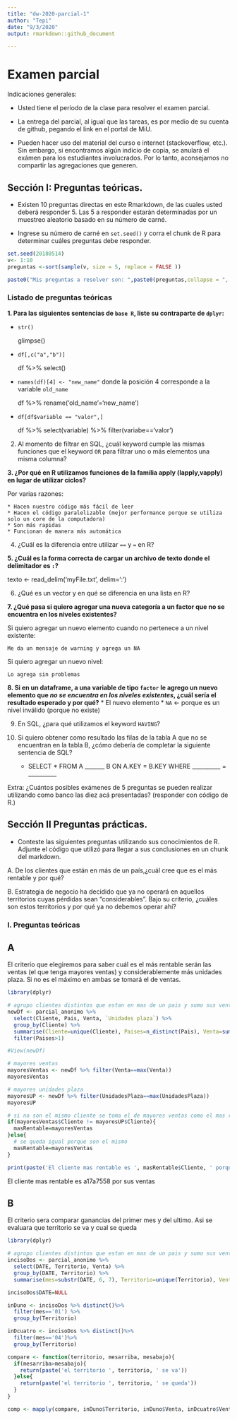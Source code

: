 ```yaml
---
title: "dw-2020-parcial-1"
author: "Tepi"
date: "9/3/2020"
output: rmarkdown::github_document

---
```


# Examen parcial

Indicaciones generales:

* Usted tiene el período de la clase para resolver el examen parcial.
* La entrega del parcial, al igual que las tareas, es por medio de su cuenta de github, pegando el link en el portal de MiU.


* Pueden hacer uso del material del curso e internet (stackoverflow, etc.). Sin embargo, si encontramos algún indicio de copia, se anulará el exámen para los estudiantes involucrados. Por lo tanto, aconsejamos no compartir las agregaciones que generen. 

## Sección I: Preguntas teóricas.

* Existen 10 preguntas directas en este Rmarkdown, de las cuales usted deberá responder 5. Las 5 a responder estarán determinadas por un muestreo aleatorio basado en su número de carné.

* Ingrese su número de carné en  `set.seed()` y corra el chunk de R para determinar cuáles preguntas debe responder.


```r

set.seed(20180514) 
v<- 1:10
preguntas <-sort(sample(v, size = 5, replace = FALSE ))

paste0("Mis preguntas a resolver son: ",paste0(preguntas,collapse = ", "))

```


### Listado de preguntas teóricas

**1. Para las siguientes sentencias de `base R`, liste su contraparte de `dplyr`:**
    
  * `str()`
    
      glimpse()
  * `df[,c("a","b")]`
    
      df %>% select()
  * `names(df)[4] <- "new_name"` donde la posición 4 corresponde a la variable `old_name`
    
      df %>% rename('old_name'='new_name')
  * `df[df$variable == "valor",]`
    
      df %>% select(variable) %>% filter(variabe=='valor')
    
2. Al momento de filtrar en SQL, ¿cuál keyword cumple las mismas funciones que el keyword `OR`  para filtrar uno o más elementos una misma columna?

**3. ¿Por qué en R utilizamos funciones de la familia apply (lapply,vapply) en lugar de utilizar ciclos?**

  Por varias razones:

    * Hacen nuestro código más fácil de leer
    * Hacen el código paralelizable (mejor performance porque se utiliza solo un core de la computadora)
    * Son más rapidas
    * Funcionan de manera más automática

4. ¿Cuál es la diferencia entre utilizar `==` y `=` en R?

**5. ¿Cuál es la forma correcta de cargar un archivo de texto donde el delimitador es `:`?**

texto <- read_delim('myFile.txt', delim=':')

6. ¿Qué es un vector y en qué se diferencia en una lista en R?

**7. ¿Qué pasa si quiero agregar una nueva categoría a un factor que no se encuentra en los niveles existentes?**

  Si quiero agregar un nuevo elemento cuando no pertenece a un nivel existente:
  
    Me da un mensaje de warning y agrega un NA
  Si quiero agregar un nuevo nivel:
  
    Lo agrega sin problemas

**8. Si en un dataframe, a una variable de tipo `factor` le agrego un nuevo elemento que *no se encuentra en los niveles existentes*, ¿cuál sería el resultado esperado y por qué?**
    * El nuevo elemento
    * `NA` <- porque es un nivel inválido (porque no existe)
    
9. En SQL, ¿para qué utilizamos el keyword `HAVING`?

10. Si quiero obtener como resultado las filas de la tabla A que no se encuentran en la tabla B, ¿cómo debería de completar la siguiente sentencia de SQL?

    * SELECT * FROM A _______ B ON A.KEY = B.KEY WHERE __________ = __________
  
Extra: ¿Cuántos posibles exámenes de 5 preguntas se pueden realizar utilizando como banco las diez acá presentadas?
(responder con código de R.)


## Sección II Preguntas prácticas.


* Conteste las siguientes preguntas utilizando sus conocimientos de R. Adjunte el código que utilizó para llegar a sus conclusiones en un chunk del markdown.

A. De los clientes que están en más de un país,¿cuál cree que es el más rentable y por qué?

B. Estrategia de negocio ha decidido que ya no operará en aquellos territorios cuyas pérdidas sean "considerables". Bajo su criterio, ¿cuáles son estos territorios y por qué ya no debemos operar ahí?


### I. Preguntas teóricas


## A

El criterio que elegiremos para saber cuál es el más rentable serán las ventas (el que tenga mayores ventas) y considerablemente más unidades plaza. Si no es el máximo en ambas se tomará el de ventas.

```r
library(dplyr)

# agrupo clientes distintos que estan en mas de un pais y sumo sus ventas y unidades plaza
newDf <- parcial_anonimo %>% 
  select(Cliente, Pais, Venta, `Unidades plaza`) %>% 
  group_by(Cliente) %>%
  summarise(Cliente=unique(Cliente), Paises=n_distinct(Pais), Venta=sum(Venta), UnidadesPlaza=sum(`Unidades plaza`)) %>% 
  filter(Paises>1)

#View(newDf)

# mayores ventas
mayoresVentas <- newDf %>% filter(Venta==max(Venta))
mayoresVentas

# mayores unidades plaza
mayoresUP <- newDf %>% filter(UnidadesPlaza==max(UnidadesPlaza))
mayoresUP

# si no son el mismo cliente se toma el de mayores ventas como el mas rentable
if(mayoresVentas$Cliente != mayoresUP$Cliente){
  masRentable=mayoresVentas
}else{
  # se queda igual porque son el mismo 
  masRentable=mayoresVentas
}

print(paste('El cliente mas rentable es ', masRentable$Cliente, ' porque tiene mayores ventas'))
```

El cliente mas rentable es a17a7558 por sus ventas




## B
El criterio sera comparar ganancias del primer mes y del ultimo. Asi se evaluara que territorio se va y cual se queda
```r
library(dplyr)

# agrupo clientes distintos que estan en mas de un pais y sumo sus ventas y unidades plaza
incisoDos <- parcial_anonimo %>% 
  select(DATE, Territorio, Venta) %>% 
  group_by(DATE, Territorio) %>%
  summarise(mes=substr(DATE, 6, 7), Territorio=unique(Territorio), Venta=sum(Venta))

incisoDos$DATE=NULL

inDuno <- incisoDos %>% distinct()%>%
  filter(mes=='01') %>%
  group_by(Territorio)

inDcuatro <- incisoDos %>% distinct()%>%
  filter(mes=='04')%>%
  group_by(Territorio)

compare <- function(territorio, mesarriba, mesabajo){
  if(mesarriba>mesabajo){
    return(paste('el territorio ', territorio, ' se va'))
  }else{
    return(paste('el territorio ', territorio, ' se queda'))
  }
}

comp <- mapply(compare, inDuno$Territorio, inDuno$Venta, inDcuatro$Venta)
```

